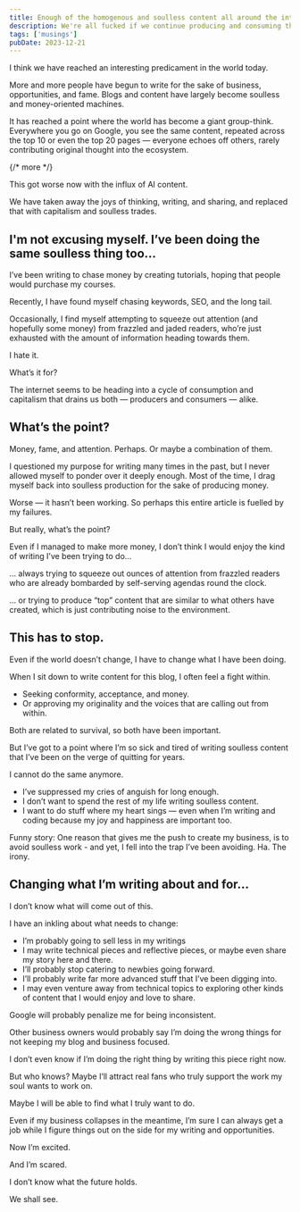 ```yaml
---
title: Enough of the homogenous and soulless content all around the internet
description: We're all fucked if we continue producing and consuming the content at the rate things are going today.
tags: ['musings']
pubDate: 2023-12-21
---
```


I think we have reached an interesting predicament in the world today.

More and more people have begun to write for the sake of business, opportunities, and fame. Blogs and content have largely become soulless and money-oriented machines.

It has reached a point where the world has become a giant group-think. Everywhere you go on Google, you see the same content, repeated across the top 10 or even the top 20 pages — everyone echoes off others, rarely contributing original thought into the ecosystem.

{/* more */}

This got worse now with the influx of AI content.

We have taken away the joys of thinking, writing, and sharing, and replaced that with capitalism and soulless trades.

## I'm not excusing myself. I’ve been doing the same soulless thing too…

I’ve been writing to chase money by creating tutorials, hoping that people would purchase my courses.

Recently, I have found myself chasing keywords, SEO, and the long tail.

Occasionally, I find myself attempting to squeeze out attention (and hopefully some money) from frazzled and jaded readers, who’re just exhausted with the amount of information heading towards them.

I hate it.

What’s it for?

The internet seems to be heading into a cycle of consumption and capitalism that drains us both — producers and consumers — alike.

## What’s the point?

Money, fame, and attention. Perhaps. Or maybe a combination of them.

I questioned my purpose for writing many times in the past, but I never allowed myself to ponder over it deeply enough. Most of the time, I drag myself back into soulless production for the sake of producing money.

Worse — it hasn’t been working. So perhaps this entire article is fuelled by my failures.

But really, what’s the point?

Even if I managed to make more money, I don’t think I would enjoy the kind of writing I’ve been trying to do…

… always trying to squeeze out ounces of attention from frazzled readers who are already bombarded by self-serving agendas round the clock.

… or trying to produce “top” content that are similar to what others have created, which is just contributing noise to the environment.

## This has to stop.

Even if the world doesn’t change, I have to change what I have been doing.

When I sit down to write content for this blog, I often feel a fight within.

- Seeking conformity, acceptance, and money.
- Or approving my originality and the voices that are calling out from within.

Both are related to survival, so both have been important.

But I’ve got to a point where I’m so sick and tired of writing soulless content that I’ve been on the verge of quitting for years.

I cannot do the same anymore.

- I’ve suppressed my cries of anguish for long enough.
- I don’t want to spend the rest of my life writing soulless content.
- I want to do stuff where my heart sings — even when I’m writing and coding because my joy and happiness are important too.

Funny story: One reason that gives me the push to create my business, is to avoid soulless work - and yet, I fell into the trap I’ve been avoiding. Ha. The irony.

## Changing what I’m writing about and for…

I don’t know what will come out of this.

I have an inkling about what needs to change:

- I’m probably going to sell less in my writings
- I may write technical pieces and reflective pieces, or maybe even share my story here and there.
- I’ll probably stop catering to newbies going forward.
- I’ll probably write far more advanced stuff that I’ve been digging into.
- I may even venture away from technical topics to exploring other kinds of content that I would enjoy and love to share.

Google will probably penalize me for being inconsistent.

Other business owners would probably say I’m doing the wrong things for not keeping my blog and business focused.

I don’t even know if I’m doing the right thing by writing this piece right now.

But who knows? Maybe I’ll attract real fans who truly support the work my soul wants to work on.

Maybe I will be able to find what I truly want to do.

Even if my business collapses in the meantime, I’m sure I can always get a job while I figure things out on the side for my writing and opportunities.

Now I’m excited.

And I’m scared.

I don’t know what the future holds.

We shall see.
